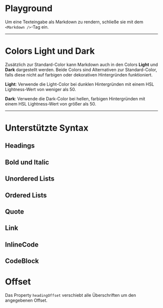 # Playground

Um eine Texteingabe als Markdown zu rendern, schließe sie mit dem
`<Markdown />`-Tag ein.

<LiveCodeEditor />

---

# Colors Light und Dark

Zusätzlich zur Standard-Color kann Markdown auch in den Colors **Light** und
**Dark** dargestellt werden. Beide Colors sind Alternativen zur Standard-Color,
falls diese nicht auf farbigen oder dekorativen Hintergründen funktioniert.

<LiveCodeEditor example="light" bgColor="dark" editorCollapsed />

<LiveCodeEditor example="dark" bgColor="light" editorCollapsed />

**Light**: Verwende die Light-Color bei dunklen Hintergründen mit einem HSL
Lightness-Wert von weniger als 50.

**Dark**: Verwende die Dark-Color bei hellen, farbigen Hintergründen mit einem
HSL Lightness-Wert von größer als 50.

---

# Unterstützte Syntax

## Headings

<LiveCodeEditor example="heading" editorCollapsed />

## Bold und Italic

<LiveCodeEditor example="default" editorCollapsed />

## Unordered Lists

<LiveCodeEditor example="unorderedList" editorCollapsed />

## Ordered Lists

<LiveCodeEditor example="orderedList" editorCollapsed />

## Quote

<LiveCodeEditor example="quote" editorCollapsed />

## Link

<LiveCodeEditor example="link" editorCollapsed />

## InlineCode

<LiveCodeEditor example="inlineCode" editorCollapsed />

## CodeBlock

<LiveCodeEditor example="codeBlock" editorCollapsed />

# Offset

Das Property `headingOffset` verschiebt alle Überschriften um den angegebenen
Offset.

<LiveCodeEditor example="headingOffset" editorCollapsed />
